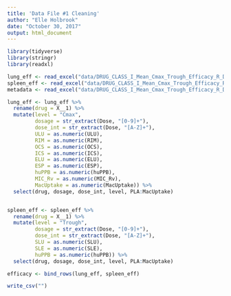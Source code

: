 ```yaml
---
title: 'Data File #1 Cleaning'
author: "Elle Holbrook"
date: "October 30, 2017"
output: html_document
---
```


```r
library(tidyverse)
library(stringr)
library(readxl)
```

```r
lung_eff <- read_excel("data/DRUG_CLASS_I_Mean_Cmax_Trough_Efficacy_R_DATA_ANALYSIS.xlsx", skip = 1, n_max = 12)
spleen_eff <- read_excel("data/DRUG_CLASS_I_Mean_Cmax_Trough_Efficacy_R_DATA_ANALYSIS.xlsx", skip = 16, n_max = 11)
metadata <- read_excel("data/DRUG_CLASS_I_Mean_Cmax_Trough_Efficacy_R_DATA_ANALYSIS.xlsx", skip = 28, n_max = 24, col_names = FALSE)
```

```r
lung_eff <- lung_eff %>% 
  rename(drug = X__1) %>% 
  mutate(level = "Cmax",
         dosage = str_extract(Dose, "[0-9]+"),
         dose_int = str_extract(Dose, "[A-Z]+"),
         ULU = as.numeric(ULU),
         RIM = as.numeric(RIM),
         OCS = as.numeric(OCS),
         ICS = as.numeric(ICS),
         ELU = as.numeric(ELU),
         ESP = as.numeric(ESP),
         huPPB = as.numeric(huPPB),
         MIC_Rv = as.numeric(MIC_Rv),
         MacUptake = as.numeric(MacUptake)) %>%
  select(drug, dosage, dose_int, level, PLA:MacUptake)


spleen_eff <- spleen_eff %>% 
  rename(drug = X__1) %>% 
  mutate(level = "Trough",
         dosage = str_extract(Dose, "[0-9]+"),
         dose_int = str_extract(Dose, "[A-Z]+"),
         SLU = as.numeric(SLU),
         SLE = as.numeric(SLE),
         huPPB = as.numeric(huPPB)) %>% 
  select(drug, dosage, dose_int, level, PLA:MacUptake)
```

```r
efficacy <- bind_rows(lung_eff, spleen_eff)
```

```r
write_csv("")
```

